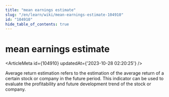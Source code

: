 ```yaml
---
title: "mean earnings estimate"
slug: "/en/learn/wiki/mean-earnings-estimate-104910"
id: "104910"
hide_table_of_contents: true
---
```



# mean earnings estimate

<ArticleMeta id={104910} updatedAt={'2023-10-28 02:20:25'} />
<div className='border-solid border-b border-t-0 my-4 border-[var(--ifm-color-gray-300)]' />

Average return estimation refers to the estimation of the average return of a certain stock or company in the future period. This indicator can be used to evaluate the profitability and future development trend of the stock or company.
